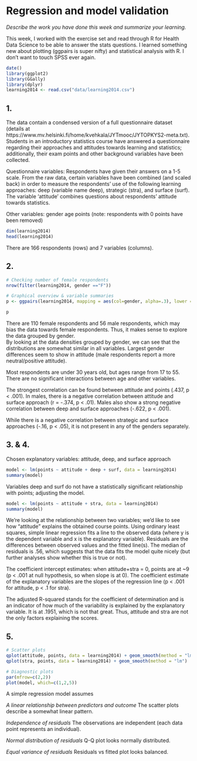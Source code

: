 # Regression and model validation

*Describe the work you have done this week and summarize your learning.*

This week, I worked with the exercise set and read through R for Health Data Science to be able to answer the stats questions. I learned something new about plotting (ggpairs is super nifty) and statistical analysis with R. I don't want to touch SPSS ever again.

```r
date()
library(ggplot2)
library(GGally)
library(dplyr)
learning2014 <- read.csv("data/learning2014.csv")

```

## 1. 
The data contain a condensed version of a full questionnaire dataset (details at https://www.mv.helsinki.fi/home/kvehkala/JYTmooc/JYTOPKYS2-meta.txt). Students in an introductory statistics course have answered a questionnaire regarding their approaches and attitudes towards learning and statistics; additionally, their exam points and other background variables have been collected.

Questionnaire variables: 
Respondents have given their answers on a 1-5 scale. 
From the raw data, certain variables have been combined (and scaled back) in order to measure the respondents' use of the following learning approaches: deep (variable name deep), strategic (stra), and surface (surf). The variable 'attitude' combines questions about respondents' attitude towards statistics.

Other variables:
  gender
  age
  points (note: respondents with 0 points have been removed)

```r

dim(learning2014)
head(learning2014)

```
There are 166 respondents (rows) and 7 variables (columns).

## 2. 

```r

# Checking number of female respondents
nrow(filter(learning2014, gender =="F"))

# Graphical overview & variable summaries
p <- ggpairs(learning2014, mapping = aes(col=gender, alpha=.3), lower = list(combo = wrap("facethist", bins = 20)))

p

```

There are 110 female respondents and 56 male respondents, which may bias the data towards female respondents. Thus, it makes sense to explore the data grouped by gender.  
By looking at the data densities grouped by gender, we can see that the distributions are somewhat similar in all variables. Largest gender differences seem to show in attitude (male respondents report a more neutral/positive attitude). 

Most respondents are under 30 years old, but ages range from 17 to 55. 
There are no significant interactions between age and other variables.

The strongest correlation can be found between attitude and points (.437, p < .001). 
In males, there is a negative correlation between attitude and surface approach (r = -.374, p < .01). Males also show a strong negative correlation between deep and surface approaches (-.622, p < .001). 

While there is a negative correlation between strategic and surface approaches (-.16, p < .05), it is not present in any of the genders separately.

## 3. & 4.
Chosen explanatory variables: attitude, deep, and surface approach

```r

model <- lm(points ~ attitude + deep + surf, data = learning2014)
summary(model)

```
Variables deep and surf do not have a statistically significant relationship with points; adjusting the model. 

```r

model <- lm(points ~ attitude + stra, data = learning2014)
summary(model)

```

We're looking at the relationship between two variables; we'd like to see how "attitude" explains the obtained course points. Using ordinary least squares, simple linear regression fits a line to the observed data (where y is the dependent variable and x is the explanatory variable). 
Residuals are the differences between observed values and the fitted line(s). The median of residuals is .56, which suggests that the data fits the model quite nicely (but further analyses show whether this is true or not).

The coefficient intercept estimates: when attitude+stra = 0, points are at ~9 (p < .001 at null hypothesis, so when slope is at 0). The coefficient estimate of the explanatory variables are the slopes of the regression line (p < .001 for attitude, p < .1 for stra).

The adjusted R-squared stands for the coefficient of determination and is an indicator of how much of the variability is explained by the explanatory variable. It is at .1951, which is not that great. Thus, attitude and stra are not the only factors explaining the scores.

## 5. 
```r
# Scatter plots
qplot(attitude, points, data = learning2014) + geom_smooth(method = "lm")
qplot(stra, points, data = learning2014) + geom_smooth(method = "lm")

# Diagnostic plots
par(mfrow=c(2,2))
plot(model, which=c(1,2,5))
```
A simple regression model assumes

*A linear relationship between predictors and outcome*
The scatter plots describe a somewhat linear pattern.

*Independence of residuals*
The observations are independent (each data point represents an individual).

*Normal distribution of residuals*
Q-Q plot looks normally distributed. 

*Equal variance of residuals*
Residuals vs fitted plot looks balanced.


